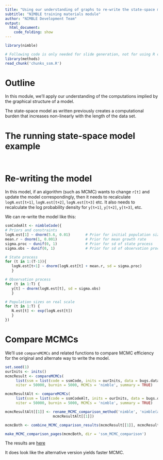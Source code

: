 ```yaml
---
title: "Using our understanding of graphs to re-write the state-space model example"
subtitle: "NIMBLE training materials module"
author: "NIMBLE Development Team"
output:
  html_document:
    code_folding: show
---
```


```r
library(nimble)
```
```r
# Following code is only needed for slide generation, not for using R code separately.
library(methods)
read_chunk('chunks_ssm.R')
```
# Outline

In this module, we'll apply our understanding of the computations implied by the graphical structure of a model.

The state-space model as written previously creates a computational burden that increases non-linearly with the length of the data set.

# The running state-space model example

```r
```

```r
```

# Re-writing the model

In this model, if an algorithm (such as MCMC) wants to change `r[t]` and update the model correspondingly, then it needs to recalculate `logN.est[t+1]`, `logN.est[t+2]`, `logN.est[t+3]` etc.  It also needs to recalculate the log probability density for `y[t+1]`, `y[t+2]`, `y[t+3]`, etc.

We can re-write the model like this:

```r
ssmCodeAlt <- nimbleCode({
# Priors and constraints
logN.est[1] ~ dnorm(5.6, 0.01)       # Prior for initial population size
mean.r ~ dnorm(1, 0.001)             # Prior for mean growth rate
sigma.proc ~ dunif(0, 1)             # Prior for sd of state process
sigma.obs ~ dunif(0, 1)              # Prior for sd of observation process

# State process
for (t in 1:(T-1)){
   logN.est[t+1] ~ dnorm(logN.est[t] + mean.r, sd = sigma.proc)
   }

# Observation process
for (t in 1:T) {
   y[t] ~ dnorm(logN.est[t], sd = sigma.obs)
   }

# Population sizes on real scale
for (t in 1:T) {
   N.est[t] <- exp(logN.est[t])
   }
})
```

# Compare MCMCs

We'll use `compareMCMCs` and related functions to compare MCMC efficiency for the original and alternate way to write the model. 

```r
set.seed(1)
ourInits <- inits()
mcmcResult <- compareMCMCs(
     list(ssm = list(code = ssmCode, inits = ourInits, data = bugs.data)),
     niter = 50000, burnin = 5000, MCMCs = 'nimble', summary = TRUE)

mcmcResultAlt <- compareMCMCs(
     list(ssm = list(code = ssmCodeAlt, inits = ourInits, data = bugs.data)),
     niter = 50000, burnin = 5000, MCMCs = 'nimble', summary = TRUE)

mcmcResultAlt[[1]] <- rename_MCMC_comparison_method('nimble', 'nimble(alt)',
                      mcmcResultAlt[[1]])

mcmcBoth <- combine_MCMC_comparison_results(mcmcResult[[1]], mcmcResultAlt[[1]])

make_MCMC_comparison_pages(mcmcBoth, dir = 'ssm_MCMC_comparison')
```

The results are [here](ssm_MCMC_comparison/MCMCresults.html)

It does look like the alternative version yields faster MCMC.
